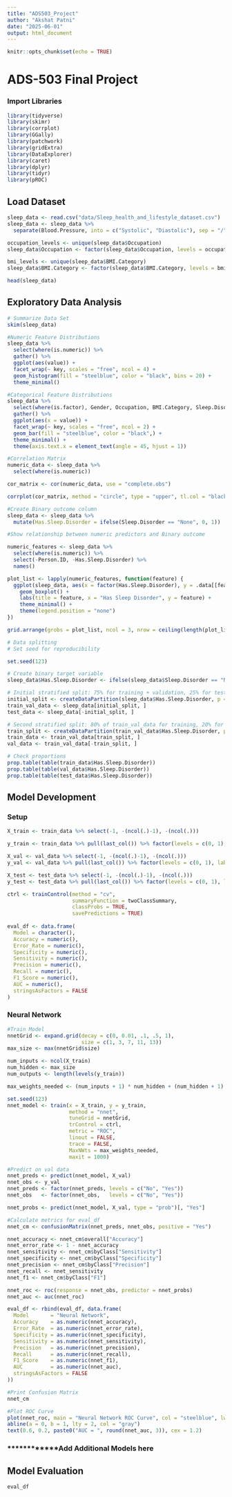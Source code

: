 ```yaml
---
title: "ADS503_Project"
author: "Akshat Patni"
date: "2025-06-01"
output: html_document
---
```


```r
knitr::opts_chunk$set(echo = TRUE)
```

# ADS-503 Final Project

### Import Libraries

```r
library(tidyverse)    
library(skimr)        
library(corrplot)     
library(GGally)       
library(patchwork)  
library(gridExtra)
library(DataExplorer)
library(caret)
library(dplyr)
library(tidyr)
library(pROC)
```

## Load Dataset

```r
sleep_data <- read.csv("data/Sleep_health_and_lifestyle_dataset.csv")
sleep_data <- sleep_data %>%
  separate(Blood.Pressure, into = c("Systolic", "Diastolic"), sep = "/", convert = TRUE)

occupation_levels <- unique(sleep_data$Occupation)
sleep_data$Occupation <- factor(sleep_data$Occupation, levels = occupation_levels)

bmi_levels <- unique(sleep_data$BMI.Category)
sleep_data$BMI.Category <- factor(sleep_data$BMI.Category, levels = bmi_levels)

head(sleep_data)
```

## Exploratory Data Analysis

```r
# Summarize Data Set
skim(sleep_data)
```

```r
#Numeric Feature Distributions
sleep_data %>%
  select(where(is.numeric)) %>%
  gather() %>%
  ggplot(aes(value)) +
  facet_wrap(~ key, scales = "free", ncol = 4) +
  geom_histogram(fill = "steelblue", color = "black", bins = 20) +
  theme_minimal()

```

```r
#Categorical Feature Distributions
sleep_data %>%
  select(where(is.factor), Gender, Occupation, BMI.Category, Sleep.Disorder) %>%
  gather() %>%
  ggplot(aes(x = value)) +
  facet_wrap(~ key, scales = "free", ncol = 2) +
  geom_bar(fill = "steelblue", color = "black",) +
  theme_minimal() +
  theme(axis.text.x = element_text(angle = 45, hjust = 1))

```

```r
#Correlation Matrix 
numeric_data <- sleep_data %>%
  select(where(is.numeric))

cor_matrix <- cor(numeric_data, use = "complete.obs")

corrplot(cor_matrix, method = "circle", type = "upper", tl.col = "black", tl.cex = 0.8)
```

```r
#Create Binary outcome column 
sleep_data <- sleep_data %>%
  mutate(Has.Sleep.Disorder = ifelse(Sleep.Disorder == "None", 0, 1))

```

```r
#Show relationship between numeric predictors and Binary outcome

numeric_features <- sleep_data %>%
  select(where(is.numeric)) %>%
  select(-Person.ID, -Has.Sleep.Disorder) %>%
  names()

plot_list <- lapply(numeric_features, function(feature) {
  ggplot(sleep_data, aes(x = factor(Has.Sleep.Disorder), y = .data[[feature]], fill = factor(Has.Sleep.Disorder))) +
    geom_boxplot() +
    labs(title = feature, x = "Has Sleep Disorder", y = feature) +
    theme_minimal() +
    theme(legend.position = "none")
})

grid.arrange(grobs = plot_list, ncol = 3, nrow = ceiling(length(plot_list)/3))


```

```r
# Data splitting
# Set seed for reproducibility

set.seed(123)

# Create binary target variable
sleep_data$Has.Sleep.Disorder <- ifelse(sleep_data$Sleep.Disorder == "None", 0, 1)

# Initial stratified split: 75% for training + validation, 25% for testing
initial_split <- createDataPartition(sleep_data$Has.Sleep.Disorder, p = 0.75, list = FALSE)
train_val_data <- sleep_data[initial_split, ]
test_data <- sleep_data[-initial_split, ]

# Second stratified split: 80% of train_val_data for training, 20% for validation
train_split <- createDataPartition(train_val_data$Has.Sleep.Disorder, p = 0.8, list = FALSE)
train_data <- train_val_data[train_split, ]
val_data <- train_val_data[-train_split, ]

# Check proportions
prop.table(table(train_data$Has.Sleep.Disorder))
prop.table(table(val_data$Has.Sleep.Disorder))
prop.table(table(test_data$Has.Sleep.Disorder))


```

## Model Development 

### Setup 

```r

X_train <- train_data %>% select(-1, -(ncol(.)-1), -(ncol(.)))

y_train <- train_data %>% pull(last_col()) %>% factor(levels = c(0, 1), labels = c("No", "Yes"))

X_val <- val_data %>% select(-1, -(ncol(.)-1), -(ncol(.)))
y_val <- val_data %>% pull(last_col()) %>% factor(levels = c(0, 1), labels = c("No", "Yes"))

X_test <- test_data %>% select(-1, -(ncol(.)-1), -(ncol(.)))
y_test <- test_data %>% pull(last_col()) %>% factor(levels = c(0, 1), labels = c("No", "Yes"))

ctrl <- trainControl(method = "cv",
                     summaryFunction = twoClassSummary,
                     classProbs = TRUE,
                     savePredictions = TRUE)
                     
eval_df <- data.frame(
  Model = character(),
  Accuracy = numeric(),
  Error_Rate = numeric(),
  Specificity = numeric(),
  Sensitivity = numeric(),
  Precision = numeric(),
  Recall = numeric(),
  F1_Score = numeric(),
  AUC = numeric(),
  stringsAsFactors = FALSE
)
```

### Neural Network

```r
#Train Model
nnetGrid <- expand.grid(decay = c(0, 0.01, .1, .5, 1), 
                        size = c(1, 3, 7, 11, 13))
max_size <- max(nnetGrid$size)

num_inputs <- ncol(X_train)  
num_hidden <- max_size       
num_outputs <- length(levels(y_train))  

max_weights_needed <- (num_inputs + 1) * num_hidden + (num_hidden + 1) * num_outputs

set.seed(123)
nnet_model <- train(x = X_train, y = y_train,
                    method = "nnet",
                    tuneGrid = nnetGrid,
                    trControl = ctrl,
                    metric = "ROC",
                    linout = FALSE,
                    trace = FALSE,
                    MaxNWts = max_weights_needed,
                    maxit = 1000)

#Predict on val data
nnet_preds <- predict(nnet_model, X_val)
nnet_obs <- y_val
nnet_preds <- factor(nnet_preds, levels = c("No", "Yes"))
nnet_obs   <- factor(nnet_obs,   levels = c("No", "Yes"))

nnet_probs <- predict(nnet_model, X_val, type = "prob")[, "Yes"]

#Calculate metrics for eval_df
nnet_cm <- confusionMatrix(nnet_preds, nnet_obs, positive = "Yes")

nnet_accuracy <- nnet_cm$overall["Accuracy"]
nnet_error_rate <- 1 - nnet_accuracy
nnet_sensitivity <- nnet_cm$byClass["Sensitivity"]
nnet_specificity <- nnet_cm$byClass["Specificity"]
nnet_precision <- nnet_cm$byClass["Precision"]
nnet_recall <- nnet_sensitivity
nnet_f1 <- nnet_cm$byClass["F1"]

nnet_roc <- roc(response = nnet_obs, predictor = nnet_probs)
nnet_auc <- auc(nnet_roc)

eval_df <- rbind(eval_df, data.frame(
  Model       = "Neural Network",
  Accuracy    = as.numeric(nnet_accuracy),
  Error_Rate  = as.numeric(nnet_error_rate),
  Specificity = as.numeric(nnet_specificity),
  Sensitivity = as.numeric(nnet_sensitivity),
  Precision   = as.numeric(nnet_precision),
  Recall      = as.numeric(nnet_recall),
  F1_Score    = as.numeric(nnet_f1),
  AUC         = as.numeric(nnet_auc),
  stringsAsFactors = FALSE
))

#Print Confusion Matrix 
nnet_cm

#Plot ROC Curve
plot(nnet_roc, main = "Neural Network ROC Curve", col = "steelblue", lwd = 3, xlim = c(1,0), ylim = c(0,1))
abline(a = 0, b = 1, lty = 2, col = "gray")  
text(0.6, 0.2, paste0("AUC = ", round(nnet_auc, 3)), cex = 1.2)

```

### \*\*\*\*\*\*\*\*\*\*\*\***Add Additional Models here**

## Model Evaluation 

```r
eval_df
```
